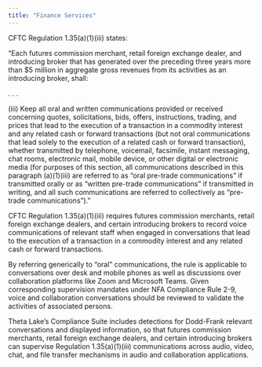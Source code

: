 ```yaml
---
title: "Finance Services"
---
```


CFTC Regulation 1.35(a)(1)(iii) states:

“Each futures commission merchant, retail foreign exchange dealer, and introducing broker that has generated over the preceding three years more than $5 million in aggregate gross revenues from its activities as an introducing broker, shall:

. . .

(iii) Keep all oral and written communications provided or received concerning quotes, solicitations, bids, offers, instructions, trading, and prices that lead to the execution of a transaction in a commodity interest and any related cash or forward transactions (but not oral communications that lead solely to the execution of a related cash or forward transaction), whether transmitted by telephone, voicemail, facsimile, instant messaging, chat rooms, electronic mail, mobile device, or other digital or electronic media (for purposes of this section, all communications described in this paragraph (a)(1)(iii) are referred to as “oral pre-trade communications” if transmitted orally or as “written pre-trade communications” if transmitted in writing, and all such communications are referred to collectively as “pre-trade communications”).”

CFTC Regulation 1.35(a)(1)(iii) requires futures commission merchants, retail foreign exchange dealers, and certain introducing brokers to record voice communications of relevant staff when engaged in conversations that lead to the execution of a transaction in a commodity interest and any related cash or forward transactions.

By referring generically to “oral” communications, the rule is applicable to conversations over desk and mobile phones as well as discussions over collaboration platforms like Zoom and Microsoft Teams. Given corresponding supervision mandates under NFA Compliance Rule 2-9, voice and collaboration conversations should be reviewed to validate the activities of associated persons.

Theta Lake’s Compliance Suite includes detections for Dodd-Frank relevant conversations and displayed information, so that futures commission merchants, retail foreign exchange dealers, and certain introducing brokers can supervise Regulation 1.35(a)(1)(iii) communications across audio, video, chat, and file transfer mechanisms in audio and collaboration applications.
